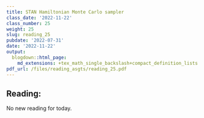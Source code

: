 ```yaml
---
title: STAN Hamiltonian Monte Carlo sampler
class_date: '2022-11-22'
class_number: 25
weight: 25
slug: reading_25
pubdate: '2022-07-31'
date: '2022-11-22'
output:
  blogdown::html_page:
    md_extensions: +tex_math_single_backslash+compact_definition_lists
pdf_url: /files/reading_asgts/reading_25.pdf
---
```

## Reading:

No new reading for today.
